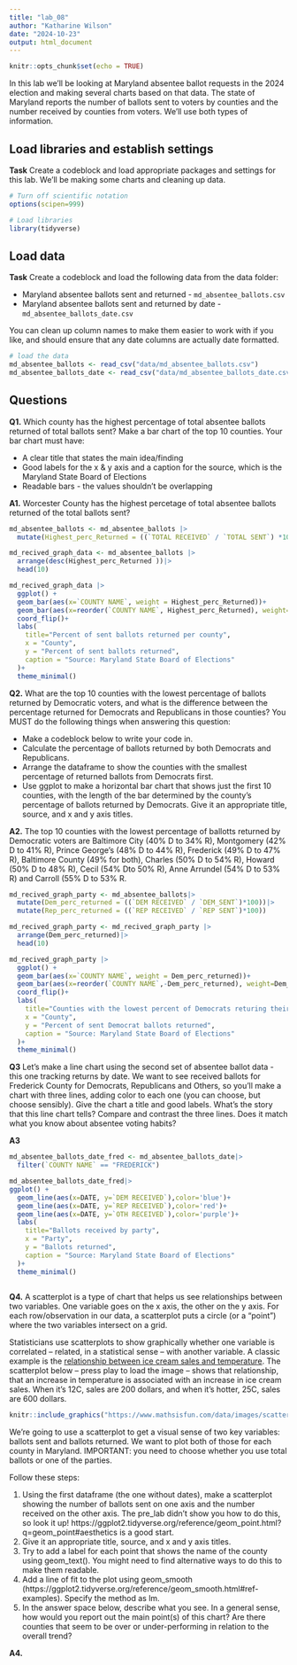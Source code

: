 ```yaml
---
title: "lab_08"
author: "Katharine Wilson"
date: "2024-10-23"
output: html_document
---
```


```r
knitr::opts_chunk$set(echo = TRUE)
```

In this lab we'll be looking at Maryland absentee ballot requests in the 2024 election and making several charts based on that data. The state of Maryland reports the number of ballots sent to voters by counties and the number received by counties from voters. We'll use both types of information.

## Load libraries and establish settings

**Task** Create a codeblock and load appropriate packages and settings for this lab. We'll be making some charts and cleaning up data.

```r
# Turn off scientific notation
options(scipen=999)

# Load libraries
library(tidyverse)
```

## Load data

**Task** Create a codeblock and load the following data from the data folder:

-   Maryland absentee ballots sent and returned - `md_absentee_ballots.csv`
-   Maryland absentee ballots sent and returned by date - `md_absentee_ballots_date.csv`

You can clean up column names to make them easier to work with if you like, and should ensure that any date columns are actually date formatted.

```r
# load the data
md_absentee_ballots <- read_csv("data/md_absentee_ballots.csv")
md_absentee_ballots_date <- read_csv("data/md_absentee_ballots_date.csv")
```

## Questions

**Q1.** Which county has the highest percentage of total absentee ballots returned of total ballots sent? Make a bar chart of the top 10 counties. Your bar chart must have:

-   A clear title that states the main idea/finding
-   Good labels for the x & y axis and a caption for the source, which is the Maryland State Board of Elections
-   Readable bars - the values shouldn't be overlapping

**A1.** 
Worcester County has the highest percetage of total absentee ballots returned of the total ballots sent? 
```r
md_absentee_ballots <- md_absentee_ballots |>
  mutate(Highest_perc_Returned = ((`TOTAL RECEIVED` / `TOTAL SENT`) *100))

md_recived_graph_data <- md_absentee_ballots |>
  arrange(desc(Highest_perc_Returned ))|>
  head(10)

md_recived_graph_data |>
  ggplot() +
  geom_bar(aes(x=`COUNTY NAME`, weight = Highest_perc_Returned))+
  geom_bar(aes(x=reorder(`COUNTY NAME`, Highest_perc_Returned), weight=Highest_perc_Returned))+
  coord_flip()+
  labs(
    title="Percent of sent ballots returned per county",
    x = "County",
    y = "Percent of sent ballots returned",
    caption = "Source: Maryland State Board of Elections"
  )+
  theme_minimal()
```

**Q2.** What are the top 10 counties with the lowest percentage of ballots returned by Democratic voters, and what is the difference between the percentage returned for Democrats and Republicans in those counties? You MUST do the following things when answering this question:

-   Make a codeblock below to write your code in.
-   Calculate the percentage of ballots returned by both Democrats and Republicans.
-   Arrange the dataframe to show the counties with the smallest percentage of returned ballots from Democrats first.
-   Use ggplot to make a horizontal bar chart that shows just the first 10 counties, with the length of the bar determined by the county's percentage of ballots returned by Democrats. Give it an appropriate title, source, and x and y axis titles.

**A2.**
The top 10 counties with the lowest percentage of ballotts returned by Democratic voters are Baltimore City (40% D to 34% R), Montgomery (42% D to 41% R), Prince George's (48% D to 44% R), Frederick (49% D to 47% R), Baltimore County (49% for both), Charles (50% D to 54% R), Howard (50% D to 48% R), Cecil (54% Dto 50% R), Anne Arrundel (54% D to 53% R) and Carroll (55% D to 53% R. 
```r
md_recived_graph_party <- md_absentee_ballots|>
  mutate(Dem_perc_returned = ((`DEM RECEIVED` / `DEM_SENT`)*100))|>
  mutate(Rep_perc_returned = ((`REP RECEIVED` / `REP SENT`)*100))

md_recived_graph_party <- md_recived_graph_party |>
  arrange(Dem_perc_returned)|>
  head(10)

md_recived_graph_party |>
  ggplot() +
  geom_bar(aes(x=`COUNTY NAME`, weight = Dem_perc_returned))+
  geom_bar(aes(x=reorder(`COUNTY NAME`,-Dem_perc_returned), weight=Dem_perc_returned))+
  coord_flip()+
  labs(
    title="Counties with the lowest percent of Democrats returing their ballot",
    x = "County",
    y = "Percent of sent Democrat ballots returned",
    caption = "Source: Maryland State Board of Elections"
  )+
  theme_minimal()
```
**Q3** Let's make a line chart using the second set of absentee ballot data - this one tracking returns by date. We want to see received ballots for Frederick County for Democrats, Republicans and Others, so you'll make a chart with three lines, adding color to each one (you can choose, but choose sensibly). Give the chart a title and good labels. What's the story that this line chart tells? Compare and contrast the three lines. Does it match what you know about absentee voting habits?

**A3** 

```r
md_absentee_ballots_date_fred <- md_absentee_ballots_date|>
  filter(`COUNTY NAME` == "FREDERICK")
```

```r
md_absentee_ballots_date_fred|>
ggplot() + 
  geom_line(aes(x=DATE, y=`DEM RECEIVED`),color='blue')+
  geom_line(aes(x=DATE, y=`REP RECEIVED`),color='red')+
  geom_line(aes(x=DATE, y=`OTH RECEIVED`),color='purple')+
  labs(
    title="Ballots received by party",
    x = "Party",
    y = "Ballots returned",
    caption = "Source: Maryland State Board of Elections"
  )+
  theme_minimal()
  
```


**Q4.** A scatterplot is a type of chart that helps us see relationships between two variables. One variable goes on the x axis, the other on the y axis. For each row/observation in our data, a scatterplot puts a circle (or a "point") where the two variables intersect on a grid.

Statisticians use scatterplots to show graphically whether one variable is correlated -- related, in a statistical sense -- with another variable. A classic example is the [relationship between ice cream sales and temperature](https://www.mathsisfun.com/data/scatter-xy-plots.html). The scatterplot below -- press play to load the image -- shows that relationship, that an increase in temperature is associated with an increase in ice cream sales. When it's 12C, sales are 200 dollars, and when it's hotter, 25C, sales are 600 dollars.

```r
knitr::include_graphics("https://www.mathsisfun.com/data/images/scatter-ice-cream1.svg")
```

We're going to use a scatterplot to get a visual sense of two key variables: ballots sent and ballots returned. We want to plot both of those for each county in Maryland. IMPORTANT: you need to choose whether you use total ballots or one of the parties.

Follow these steps:

1. Using the first dataframe (the one without dates), make a scatterplot showing the number of ballots sent on one axis and the number received on the other axis. The pre_lab didn't show you how to do this, so look it up! https://ggplot2.tidyverse.org/reference/geom_point.html?q=geom_point#aesthetics is a good start.
2. Give it an appropriate title, source, and x and y axis titles.
3. Try to add a label for each point that shows the name of the county using geom_text(). You might need to find alternative ways to do this to make them readable.
4. Add a line of fit to the plot using geom_smooth (https://ggplot2.tidyverse.org/reference/geom_smooth.html#ref-examples). Specify the method as lm.
5. In the answer space below, describe what you see. In a general sense, how would you report out the main point(s) of this chart? Are there counties that seem to be over or under-performing in relation to the overall trend?

**A4.** 

```r

  
```
